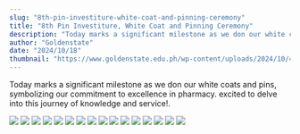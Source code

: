 ```yaml
---
slug: "8th-pin-investiture-white-coat-and-pinning-ceremony"
title: "8th Pin Investiture, White Coat and Pinning Ceremony"
description: "Today marks a significant milestone as we don our white coats and pins, symbolizing our..."
author: "Goldenstate"
date: "2024/10/18"
thumbnail: "https://www.goldenstate.edu.ph/wp-content/uploads/2024/10/462358091_952092153629276_8792723110187475740_n.jpg"
---
```


Today marks a significant milestone as we don our white coats and pins, symbolizing our commitment to excellence in pharmacy. excited to delve into this journey of knowledge and service!.

![](https://www.goldenstate.edu.ph/wp-content/uploads/2024/10/462455276_952092936962531_1035922711848197556_n.jpg)
![](https://www.goldenstate.edu.ph/wp-content/uploads/2024/10/462460442_952093320295826_7927148742647523262_n.jpg)
![](https://www.goldenstate.edu.ph/wp-content/uploads/2024/10/462463694_952093933629098_7121838911342554452_n.jpg)
![](https://www.goldenstate.edu.ph/wp-content/uploads/2024/10/462319495_952091843629307_3854672575135514330_n.jpg)
![](https://www.goldenstate.edu.ph/wp-content/uploads/2024/10/462319634_952093916962433_2311443195768192765_n.jpg)
![](https://www.goldenstate.edu.ph/wp-content/uploads/2024/10/462330164_952091773629314_789020446302378173_n.jpg)
![](https://www.goldenstate.edu.ph/wp-content/uploads/2024/10/462330337_952091983629293_1145117959354470496_n.jpg)
![](https://www.goldenstate.edu.ph/wp-content/uploads/2024/10/462338089_952092380295920_6059149453700609610_n.jpg)
![](https://www.goldenstate.edu.ph/wp-content/uploads/2024/10/462358091_952092153629276_8792723110187475740_n.jpg)
![](https://www.goldenstate.edu.ph/wp-content/uploads/2024/10/462383893_952091986962626_567224900478891376_n.jpg)
![](https://www.goldenstate.edu.ph/wp-content/uploads/2024/10/462417651_952093010295857_6306197253549339641_n.jpg)
![](https://www.goldenstate.edu.ph/wp-content/uploads/2024/10/462418490_952092023629289_6021164237321337292_n.jpg)
![](https://www.goldenstate.edu.ph/wp-content/uploads/2024/10/462433365_952093046962520_753417622562268428_n.jpg)
![](https://www.goldenstate.edu.ph/wp-content/uploads/2024/10/462468744_952092090295949_3217289613897529296_n.jpg)
![](https://www.goldenstate.edu.ph/wp-content/uploads/2024/10/462474513_952092576962567_5618607236488620911_n.jpg)
![](https://www.goldenstate.edu.ph/wp-content/uploads/2024/10/462474837_952092620295896_3391818988197089967_n.jpg)